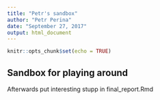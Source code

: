 ```yaml
---
title: "Petr's sandbox"
author: "Petr Perina"
date: "September 27, 2017"
output: html_document
---
```


```r
knitr::opts_chunk$set(echo = TRUE)
```

## Sandbox for playing around

Afterwards put interesting stupp in final_report.Rmd
